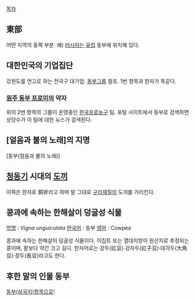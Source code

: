 [[목차]]
== 東部 ==
어떤 지역의 동쪽 부분. 예) [[러시아]]는 [[유럽]] 동부에 위치해 있다.

== 대한민국의 기업집단 ==
강원도를 연고로 하는 전국구 대기업. [[동부그룹]] 참조. 1번 항목과 한자가 똑같다.

=== [[원주 동부 프로미]]의 약자 ===
위의 2번 항목의 그룹이 운영중인 [[한국프로농구]] 팀. 포털 사이트에서 동부로 검색하면 상당수가 이 팀에 대한 뉴스가 검색된다. 

== [얼음과 불의 노래]의 지명 ==
[동부(얼음과 불의 노래)]

== [[청동기]] 시대의 [[도끼]] ==
이쪽은 한자로 銅斧라고 하며 말 그대로 [[구리]]재질의 도끼를 가리킨다.

== 콩과에 속하는 한해살이 덩굴성 식물 ==
[[학명]] : ''Vigna unguiculata''
[[한국어]] : 동부
[[영어]] : Cowpea

콩과에 속하는 한해살이 덩굴성 식물이다. 이집트 또는 열대지방이 원산지로 추정되는 콩이며, 팥보다 약간 크고 길다. 한자어로는 강두(豇豆)·강자두(豇子豆)·대각두(大角豆)·장두(長豆)라고도 한다.
== 후한 말의 인물 동부 ==
[[동부(삼국지)]]항목으로!
